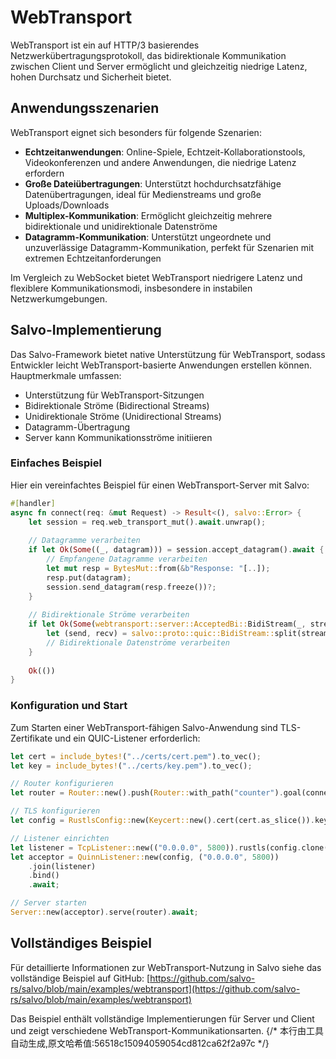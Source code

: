 # WebTransport

WebTransport ist ein auf HTTP/3 basierendes Netzwerkübertragungsprotokoll, das bidirektionale Kommunikation zwischen Client und Server ermöglicht und gleichzeitig niedrige Latenz, hohen Durchsatz und Sicherheit bietet.

## Anwendungsszenarien

WebTransport eignet sich besonders für folgende Szenarien:

- **Echtzeitanwendungen**: Online-Spiele, Echtzeit-Kollaborationstools, Videokonferenzen und andere Anwendungen, die niedrige Latenz erfordern
- **Große Dateiübertragungen**: Unterstützt hochdurchsatzfähige Datenübertragungen, ideal für Medienstreams und große Uploads/Downloads
- **Multiplex-Kommunikation**: Ermöglicht gleichzeitig mehrere bidirektionale und unidirektionale Datenströme
- **Datagramm-Kommunikation**: Unterstützt ungeordnete und unzuverlässige Datagramm-Kommunikation, perfekt für Szenarien mit extremen Echtzeitanforderungen

Im Vergleich zu WebSocket bietet WebTransport niedrigere Latenz und flexiblere Kommunikationsmodi, insbesondere in instabilen Netzwerkumgebungen.

## Salvo-Implementierung

Das Salvo-Framework bietet native Unterstützung für WebTransport, sodass Entwickler leicht WebTransport-basierte Anwendungen erstellen können. Hauptmerkmale umfassen:

- Unterstützung für WebTransport-Sitzungen
- Bidirektionale Ströme (Bidirectional Streams)
- Unidirektionale Ströme (Unidirectional Streams)
- Datagramm-Übertragung
- Server kann Kommunikationsströme initiieren

### Einfaches Beispiel

Hier ein vereinfachtes Beispiel für einen WebTransport-Server mit Salvo:

```rust
#[handler]
async fn connect(req: &mut Request) -> Result<(), salvo::Error> {
    let session = req.web_transport_mut().await.unwrap();
    
    // Datagramme verarbeiten
    if let Ok(Some((_, datagram))) = session.accept_datagram().await {
        // Empfangene Datagramme verarbeiten
        let mut resp = BytesMut::from(&b"Response: "[..]);
        resp.put(datagram);
        session.send_datagram(resp.freeze())?;
    }
    
    // Bidirektionale Ströme verarbeiten
    if let Ok(Some(webtransport::server::AcceptedBi::BidiStream(_, stream))) = session.accept_bi().await {
        let (send, recv) = salvo::proto::quic::BidiStream::split(stream);
        // Bidirektionale Datenströme verarbeiten
    }
    
    Ok(())
}
```

### Konfiguration und Start

Zum Starten einer WebTransport-fähigen Salvo-Anwendung sind TLS-Zertifikate und ein QUIC-Listener erforderlich:

```rust
let cert = include_bytes!("../certs/cert.pem").to_vec();
let key = include_bytes!("../certs/key.pem").to_vec();

// Router konfigurieren
let router = Router::new().push(Router::with_path("counter").goal(connect));

// TLS konfigurieren
let config = RustlsConfig::new(Keycert::new().cert(cert.as_slice()).key(key.as_slice()));

// Listener einrichten
let listener = TcpListener::new(("0.0.0.0", 5800)).rustls(config.clone());
let acceptor = QuinnListener::new(config, ("0.0.0.0", 5800))
    .join(listener)
    .bind()
    .await;

// Server starten
Server::new(acceptor).serve(router).await;
```

## Vollständiges Beispiel

Für detaillierte Informationen zur WebTransport-Nutzung in Salvo siehe das vollständige Beispiel auf GitHub:
[https://github.com/salvo-rs/salvo/blob/main/examples/webtransport](https://github.com/salvo-rs/salvo/blob/main/examples/webtransport)

Das Beispiel enthält vollständige Implementierungen für Server und Client und zeigt verschiedene WebTransport-Kommunikationsarten.
{/* 本行由工具自动生成,原文哈希值:56518c15094059054cd812ca62f2a97c */}